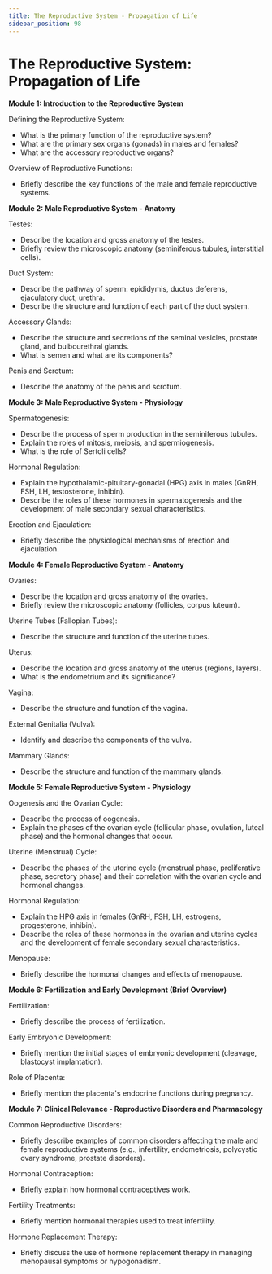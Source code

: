 ```yaml
---
title: The Reproductive System - Propagation of Life
sidebar_position: 98
---
```


# The Reproductive System: Propagation of Life

**Module 1: Introduction to the Reproductive System**

Defining the Reproductive System:
* What is the primary function of the reproductive system?
* What are the primary sex organs (gonads) in males and females?
* What are the accessory reproductive organs?

Overview of Reproductive Functions:
* Briefly describe the key functions of the male and female reproductive systems.

**Module 2: Male Reproductive System - Anatomy**

Testes:
* Describe the location and gross anatomy of the testes.
* Briefly review the microscopic anatomy (seminiferous tubules, interstitial cells).

Duct System:
* Describe the pathway of sperm: epididymis, ductus deferens, ejaculatory duct, urethra.
* Describe the structure and function of each part of the duct system.

Accessory Glands:
* Describe the structure and secretions of the seminal vesicles, prostate gland, and bulbourethral glands.
* What is semen and what are its components?

Penis and Scrotum:
* Describe the anatomy of the penis and scrotum.

**Module 3: Male Reproductive System - Physiology**

Spermatogenesis:
* Describe the process of sperm production in the seminiferous tubules.
* Explain the roles of mitosis, meiosis, and spermiogenesis.
* What is the role of Sertoli cells?

Hormonal Regulation:
* Explain the hypothalamic-pituitary-gonadal (HPG) axis in males (GnRH, FSH, LH, testosterone, inhibin).
* Describe the roles of these hormones in spermatogenesis and the development of male secondary sexual characteristics.

Erection and Ejaculation:
* Briefly describe the physiological mechanisms of erection and ejaculation.

**Module 4: Female Reproductive System - Anatomy**

Ovaries:
* Describe the location and gross anatomy of the ovaries.
* Briefly review the microscopic anatomy (follicles, corpus luteum).

Uterine Tubes (Fallopian Tubes):
* Describe the structure and function of the uterine tubes.

Uterus:
* Describe the location and gross anatomy of the uterus (regions, layers).
* What is the endometrium and its significance?

Vagina:
* Describe the structure and function of the vagina.

External Genitalia (Vulva):
* Identify and describe the components of the vulva.

Mammary Glands:
* Describe the structure and function of the mammary glands.

**Module 5: Female Reproductive System - Physiology**

Oogenesis and the Ovarian Cycle:
* Describe the process of oogenesis.
* Explain the phases of the ovarian cycle (follicular phase, ovulation, luteal phase) and the hormonal changes that occur.

Uterine (Menstrual) Cycle:
* Describe the phases of the uterine cycle (menstrual phase, proliferative phase, secretory phase) and their correlation with the ovarian cycle and hormonal changes.

Hormonal Regulation:
* Explain the HPG axis in females (GnRH, FSH, LH, estrogens, progesterone, inhibin).
* Describe the roles of these hormones in the ovarian and uterine cycles and the development of female secondary sexual characteristics.

Menopause:
* Briefly describe the hormonal changes and effects of menopause.

**Module 6: Fertilization and Early Development (Brief Overview)**

Fertilization:
* Briefly describe the process of fertilization.

Early Embryonic Development:
* Briefly mention the initial stages of embryonic development (cleavage, blastocyst implantation).

Role of Placenta:
* Briefly mention the placenta's endocrine functions during pregnancy.

**Module 7: Clinical Relevance - Reproductive Disorders and Pharmacology**

Common Reproductive Disorders:
* Briefly describe examples of common disorders affecting the male and female reproductive systems (e.g., infertility, endometriosis, polycystic ovary syndrome, prostate disorders).

Hormonal Contraception:
* Briefly explain how hormonal contraceptives work.

Fertility Treatments:
* Briefly mention hormonal therapies used to treat infertility.

Hormone Replacement Therapy:
* Briefly discuss the use of hormone replacement therapy in managing menopausal symptoms or hypogonadism.
